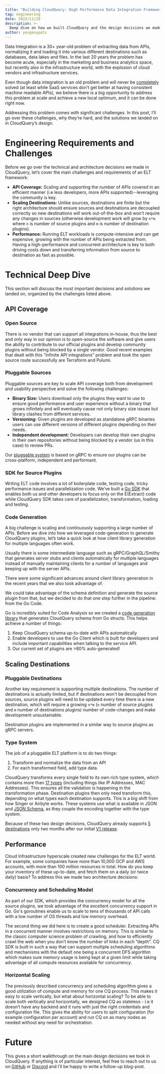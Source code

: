 ```yaml
---
title: "Building CloudQuery: High Performance Data Integration Framework in Go"
tag: engineering
date: 2022/11/28
description: >-
  Deep dive on how we built CloudQuery and the design decisions we made along the way.
author: yevgenypats
---
```




<BlogHeader/>

Data Integration is a 30+ year-old problem of extracting data from APIs, normalizing it and loading it into various different destinations such as databases, data lakes and files. In the last 20 years the problem has become acute, especially in the marketing and business analytics space, but recently also in the infrastructure world, with the explosion of cloud vendors and infrastructure services.

Even though data integration is an old problem and will never be [completely](https://twitter.com/mattrickard/status/1542193426979909634) solved (at least while SaaS services don’t get better at having consistent machine readable APIs), we believe there is a big opportunity to address this problem at scale and achieve a new local optimum, and it can be done right now.

Addressing this problem comes with significant challenges. In this post, I’ll go over these challenges, why they’re hard, and the solutions we landed on in CloudQuery’s design.

# Engineering Requirements and Challenges

Before we go over the technical and architecture decisions we made in CloudQuery, let’s cover the main challenges and requirements of an ELT framework:

- **API Coverage:** Scaling and supporting the number of APIs covered in an efficient manner (i.e less developers, more APIs supported)--leveraging the community is key.
- **Scaling Destinations:** Unlike sources, destinations are finite but the right architecture should ensure sources and destinations are decoupled correctly so new destinations will work out-of-the-box and won't require any changes in sources (otherwise development work will grow by `n*m` where `n` is number of source plugins and `m` is number of destination plugins).
- **Performance:** Running ELT workloads is compute-intensive and can get expensive, growing with the number of APIs being extracted from. Having a high-performance and concurrent architecture is key to both driving costs down and transferring information from source to destination as fast as possible.

# Technical Deep Dive

This section will discuss the most important decisions and solutions we landed on, organized by the challenges listed above.

## API Coverage

### Open Source

There is no vendor that can support all integrations in-house, thus the best and only way in our opinion is to open-source the software and give users the ability to contribute to our official plugins and develop community plugins without being blocked by a single vendor. Good recent examples that dealt with this “infinite API integrations” problem and took the open source route successfully are Terraform and Pulumi.

### Pluggable Sources

Pluggable sources are key to scale API coverage both from development and usability perspective and solve the following challenges:

- **Binary Size:** Users download only the plugins they want to use to ensure good performance and user experience without a binary that grows infinitely and will eventually cause not only binary size issues but library clashes from different services.
- **Versioning:** Given plugins are developed as standalone gRPC binaries users can use different versions of different plugins depending on their needs.
- **Independent development:** Developers can develop their own plugins in their own repositories without being blocked by a vendor (us in this case) to review PRs.

Our [pluggable system](/docs/developers/architecture) is based on gRPC to ensure our plugins can be cross-platform, independent and performant.

### SDK for Source Plugins

Writing ELT code involves a lot of boilerplate code, testing code, tricky performance issues and parallelization code. We’ve built a [Go SDK](https://github.com/cloudquery/plugin-sdk/) that enables both us and other developers to focus only on the E(Extract) code while CloudQuery SDK takes care of parallelization, transformation, loading and testing.

### Code Generation

A big challenge is scaling and continuously supporting a large number of APIs. Before we dive into how we leveraged code-generation to generate CloudQuery plugins, let’s take a quick look at how client library generation for multiple languages often work.

Usually there is some intermediate language such as gRPC/GraphQL/Smithy that generates server stubs and clients automatically for multiple languages instead of manually maintaining clients for a number of languages and keeping up with the server APIs.

There were some significant advances around client library generation in the recent years that we also took advantage of.

We could take advantage of the schema definition and generate the source plugin from that, but we decided to do that one step further in the pipeline: from the Go Code.

Go is incredibly suited for Code Analysis so we created a [code generation library](https://github.com/cloudquery/plugin-sdk/tree/main/codegen) that generates CloudQuery schema from Go structs. This helps achieve a number of things:

1. Keep CloudQuery schema up-to-date with APIs automatically
2. Enable developers to use the Go Client which is built for developers and include important capabilities when talking to the service API.
3. Our current set of plugins are >80% auto-generated!

## Scaling Destinations

### Pluggable Destinations

Another key requirement is supporting multiple destinations. The number of destinations is actually limited, but if destinations won't be decoupled from sources, source plugins will need to be updated every time there is a new destination, which will require a growing `n*m` (`n` number of source plugins and `m` number of destinations plugins) number of code-changes and make development unsustainable.

Destination plugins are implemented in a similar way to source plugins as gRPC servers.

### Type System

The job of a pluggable ELT platform is to do two things:

1. Transform and normalize the data from an API
2. For each transformed field, add type data.

CloudQuery transforms every single field to its own rich type system, which contains more than [17 types](https://github.com/cloudquery/plugin-sdk/tree/main/schema) (including things like IP Addresses, MAC Addresses). This ensures all the validation is happening in the transformation phase. Destination plugins then only need transform this, depending on what types each destination supports. This is a big shift from how Singer or Airbyte works. These systems use what is available in JSON and [JSON Schema](https://json-schema.org/), as they couple the encoding together with the type system.

Because of these two design decisions, CloudQuery already supports [5 destinations](https://hub.cloudquery.io/plugins/destination) only two months after our initial [V1 release](/blog/cloudquery-v1-release).

## Performance

Cloud Infrastructure hyperscale created new challenges for the ELT world. For example, some companies have more than 10,000 GCP and AWS accounts, with more than 100 million resources in total. How do you keep your inventory of these up-to-date, and fetch them on a daily (or twice daily) basis? To address this we made two architecture decisions:

### Concurrency and Scheduling Model

As part of our SDK, which provides the concurrency model for all the source plugins, we took advantage of the excellent concurrency support in Go. Go's goroutines enable us to scale to tens of thousands of API calls with a low number of OS threads and low memory overhead.

The second thing we did here is to create a good scheduler. Extracting APIs in a concurrent manner involves restrictions on memory. This is similar to the classic computer science problem of crawling, and how to efficiently crawl the web when you don’t know the number of links in each “depth”. CQ SDK is built in such a way that can support multiple scheduling algorithms and mechanisms with the default one being a concurrent DFS algorithm which makes sure memory usage is being kept at a given limit while taking advantage of all compute resources available for concurrency.

### Horizontal Scaling

The previously described concurrency and scheduling algorithm gives a good utilization of compute and memory for one CQ process. This makes it easy to scale vertically, but what about horizontal scaling? To be able to scale both vertically and horizontally, we designed CQ as stateless - i.e it doesn’t have any backend and it runs with just the right credentials and configuration file. This gives the ability for users to split configuration (for example configuration per account) and run CQ on as many nodes as needed without any need for orchestration.

# Future

This gives a short walkthrough on the main design decisions we took in CloudQuery. If anything is of particular interest, feel free to reach out to us on [GitHub](https://github.com/cloudquery/cloudquery) or [Discord](https://cloudquery.io/discord) and I’ll be happy to write a follow-up blog-post.
